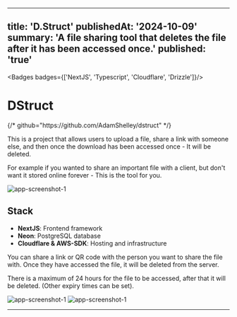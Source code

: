 


---
title: 'D.Struct'
publishedAt: '2024-10-09'
summary: 'A file sharing tool that deletes the file after it has been accessed once.'
published: 'true'
---

<Badges badges={['NextJS', 'Typescript', 'Cloudflare', 'Drizzle']}/>


# DStruct

<MarkdownButtons  demo="https://dstruct-alpha.vercel.app/" />
{/* github="https://github.com/AdamShelley/dstruct" */}

This is a project that allows users to upload a file, share a link with someone else, and then once the download has been accessed once - It will be deleted.

For example if you wanted to share an important file with a client, but don't want it stored online forever - This is the tool for you.

<img src='/assets/Dstruct/dstruct1.png' alt="app-screenshot-1"  width={2248} height={1590} />


## Stack
- **NextJS**: Frontend framework
- **Neon**: PostgreSQL database
- **Cloudflare & AWS-SDK**: Hosting and infrastructure

You can share a link or QR code with the person you want to share the file with. Once they have accessed the file, it will be deleted from the server.


There is a maximum of 24 hours for the file to be accessed, after that it will be deleted. (Other expiry times can be set).

<img src='/assets/Dstruct/dstruct2.png' alt="app-screenshot-1" />
<img src='/assets/Dstruct/dstruct3.png' alt="app-screenshot-1" />

---